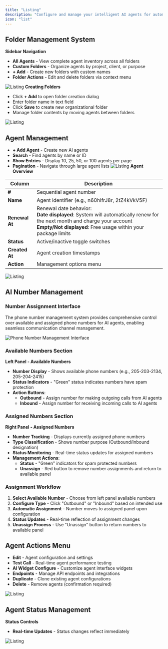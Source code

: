 ```yaml
---
title: "Listing"
description: "Configure and manage your intelligent AI agents for automated customer interactions"
icon: "list"
---
```


## Folder Management System

**Sidebar Navigation**
- **All Agents** - View complete agent inventory across all folders
- **Custom Folders** - Organize agents by project, client, or purpose
- **+ Add** - Create new folders with custom names
- **Folder Actions** - Edit and delete folders via context menu


![Listing](/images/ai/AI-agent/listing/folders.png)
**Creating Folders**
- Click **+ Add** to open folder creation dialog
- Enter folder name in text field
- Click **Save** to create new organizational folder
- Manage folder contents by moving agents between folders

![Listing](/images/ai/AI-agent/listing/add.png)
## Agent Management

- **+ Add Agent** - Create new AI agents
- **Search** - Find agents by name or ID
- **Show Entries** - Display 10, 25, 50, or 100 agents per page
- **Pagination** - Navigate through large agent lists
![Listing](/images/ai/AI-agent/listing/header.png)
**Agent Overview**

| Column | Description |
|--------|-------------|
| **#** | Sequential agent number |
| **Name** | Agent identifier (e.g., n60hIfrJ8r, 2tZ4kVkV5F) |
| **Renewal At** | Renewal date behavior:<br/>**Date displayed**: System will automatically renew for the next month and charge your account<br/>**Empty/Not displayed**: Free usage within your package limits |
| **Status** | Active/inactive toggle switches |
| **Created At** | Agent creation timestamps |
| **Action** | Management options menu |

![Listing](/images/ai/AI-agent/listing/overview.png)
## AI Number Management 

### Number Assignment Interface
The phone number management system provides comprehensive control over available and assigned phone numbers for AI agents, enabling seamless communication channel management.

![Phone Number Management Interface](/images/ai/AI-agent/listing/number-management.png)

### Available Numbers Section
**Left Panel - Available Numbers**
- **Number Display** - Shows available phone numbers (e.g., 205-203-2134, 205-204-2415)
- **Status Indicators** - "Green" status indicates numbers have spam protection
- **Action Buttons**:
  - **Outbound** - Assign number for making outgoing calls from AI agents
  - **Inbound** - Assign number for receiving incoming calls to AI agents

### Assigned Numbers Section  
    
**Right Panel - Assigned Numbers**
- **Number Tracking** - Displays currently assigned phone numbers
- **Type Classification** - Shows number purpose (Outbound/Inbound designation)
- **Status Monitoring** - Real-time status updates for assigned numbers
- **Management Actions**:
  - **Status** - "Green" indicators for spam protected numbers
  - **Unassign** - Red button to remove number assignments and return to available panel

### Assignment Workflow
1. **Select Available Number** - Choose from left panel available numbers
2. **Configure Type** - Click "Outbound" or "Inbound" based on intended use
3. **Automatic Assignment** - Number moves to assigned panel upon configuration
4. **Status Updates** - Real-time reflection of assignment changes
5. **Unassign Process** - Use "Unassign" button to return numbers to available panel



## Agent Actions Menu
- **Edit** - Agent configuration and settings
- **Test Call** - Real-time agent performance testing
- **AI Widget Configure** - Customize agent interface widgets
- **Endpoints** - Manage API endpoints and integrations
- **Duplicate** - Clone existing agent configurations
- **Delete** - Remove agents (confirmation required)

![Listing](/images/ai/AI-agent/listing/action.png)

## Agent Status Management
**Status Controls**
- **Real-time Updates** - Status changes reflect immediately

![Listing](/images/ai/AI-agent/listing/status.png)

 

